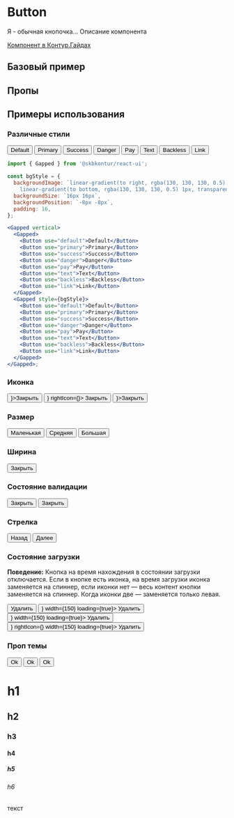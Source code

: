 
<Meta of={ButtonStories} />

# Button

Я - обычная кнопочка... Описание компонента

[Компонент в Контур.Гайдах](https://guides.kontur.ru/components/button)

## Базовый пример

<Primary />

## Пропы

<Controls />

## Примеры использования

### Различные стили

<Canvas>
  <Gapped vertical>
    <Gapped>
      <Button use="default">Default</Button>
      <Button use="primary">Primary</Button>
      <Button use="success">Success</Button>
      <Button use="danger">Danger</Button>
      <Button use="pay">Pay</Button>
      <Button use="text">Text</Button>
      <Button use="backless">Backless</Button>
      <Button use="link">Link</Button>
    </Gapped>
  </Gapped>
</Canvas>

```jsx harmony
import { Gapped } from '@skbkontur/react-ui';

const bgStyle = {
  backgroundImage: `linear-gradient(to right, rgba(130, 130, 130, 0.5) 1px, transparent 1px),
    linear-gradient(to bottom, rgba(130, 130, 130, 0.5) 1px, transparent 1px)`,
  backgroundSize: `16px 16px`,
  backgroundPosition: `-8px -8px`,
  padding: 16,
};

<Gapped vertical>
  <Gapped>
    <Button use="default">Default</Button>
    <Button use="primary">Primary</Button>
    <Button use="success">Success</Button>
    <Button use="danger">Danger</Button>
    <Button use="pay">Pay</Button>
    <Button use="text">Text</Button>
    <Button use="backless">Backless</Button>
    <Button use="link">Link</Button>
  </Gapped>
  <Gapped style={bgStyle}>
    <Button use="default">Default</Button>
    <Button use="primary">Primary</Button>
    <Button use="success">Success</Button>
    <Button use="danger">Danger</Button>
    <Button use="pay">Pay</Button>
    <Button use="text">Text</Button>
    <Button use="backless">Backless</Button>
    <Button use="link">Link</Button>
  </Gapped>
</Gapped>;
```

### Иконка

<Canvas>
  <Gapped gap={5}>
    <Button icon={<XIcon16Regular />}>Закрыть</Button>
    <Button icon={<XIcon16Regular />} rightIcon={<XIcon16Regular />}>
      Закрыть
    </Button>
    <Button rightIcon={<XIcon16Regular />}>Закрыть</Button>
  </Gapped>
</Canvas>

### Размер

<Canvas>
  <div style={{ display: 'flex', alignItems: 'end', gap: '10px' }}>
    <Button size="small">Маленькая</Button>
    <Button size="medium">Средняя</Button>
    <Button size="large">Большая</Button>
  </div>
</Canvas>

### Ширина

<Canvas>
  <Button width={40}>Закрыть</Button>
</Canvas>

### Состояние валидации

<Canvas>
  <Button warning>Закрыть</Button>
  <Button error>Закрыть</Button>
</Canvas>

### Стрелка

<Canvas>
  <Gapped gap={5}>
    <Button arrow="left" size="medium">
      Назад
    </Button>
    <Button arrow size="medium">
      Далее
    </Button>
  </Gapped>
</Canvas>

### Состояние загрузки

**Поведение:**
Кнопка на время нахождения в состоянии загрузки отключается.
Если в кнопке есть иконка, на время загрузки иконка заменяется на спиннер, если иконки нет — весь контент кнопки заменяется на спиннер. Когда иконки две — заменяется только левая.

<Canvas>
  <Gapped>
    <Button width={150} loading={true}>
      Удалить
    </Button>
    <Button icon={<MinusCircleIcon16Light />} width={150} loading={true}>
      Удалить
    </Button>
    <Button rightIcon={<MinusCircleIcon16Light />} width={150} loading={true}>
      Удалить
    </Button>
    <Button icon={<MinusCircleIcon16Light />} rightIcon={<MinusCircleIcon16Light />} width={150} loading={true}>
      Удалить
    </Button>
  </Gapped>
</Canvas>

### Проп темы

<Canvas>
  <Gapped>
    <Button theme={{ textColorDefault: '#C00000' }}>Ok</Button>
    <Button use="link" theme={{ linkColor: '#C00000' }}>
      Ok
    </Button>
    <Button>Ok</Button>
  </Gapped>
</Canvas>

# h1

## h2

### h3

#### h4

##### h5

###### h6

текст
